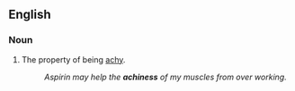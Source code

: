 ==English==

===Noun===
{{en-noun|-}}

#The property of being [[achy]].
#:''Aspirin may help the '''achiness''' of my muscles from over working.''